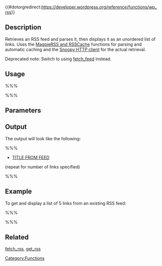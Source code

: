 {{#dotorgredirect:https://developer.wordpress.org/reference/functions/wp_rss}}

==Description==

Retrieves an RSS feed and parses it, then displays it as an unordered list of links. Uses the [http://magpierss.sourceforge.net/ MagpieRSS and RSSCache] functions for parsing and automatic caching and the [http://sourceforge.net/projects/snoopy/ Snoopy HTTP client] for the actual retrieval. 

Deprecated note: Switch to using [[Function_Reference/fetch_feed|fetch_feed]] instead.

==Usage==

%%%<?php
include_once(ABSPATH . WPINC . '/rss.php');
wp_rss($uri, $num);
?>%%%

==Parameters==

{{Parameter|$uri|URI|The URI of the RSS feed you want to retrieve. The resulting parsed feed is returned, with the more interesting and useful bits in the items array.}}
{{Parameter|$num|integer|The number of items to display.}}

==Output==
The output will look like the following:

%%%<ul>
<li>
<a href='LINK FROM FEED' title='DESCRIPTION FROM FEED'>TITLE FROM FEED</a>
</li>
(repeat for number of links specified)
</ul>%%%

==Example==

To get and display a list of 5 links from an existing RSS feed:

%%%<?php 
include_once(ABSPATH . WPINC . '/rss.php');
wp_rss('http://example.com/rss/feed/goes/here', 5);
?>%%%

== Related ==

[[Function_Reference/fetch_rss|fetch_rss]], [[Function_Reference/get_rss|get_rss]]

{{Tag Footer}}

[[Category:Functions]]